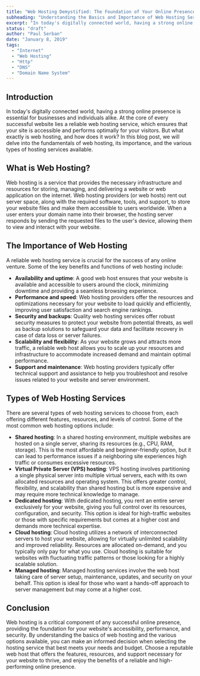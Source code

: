 ```yaml
---
title: "Web Hosting Demystified: The Foundation of Your Online Presence"
subheading: "Understanding the Basics and Importance of Web Hosting Services"
excerpt: "In today's digitally connected world, having a strong online presence is essential for businesses and individuals alike. At the core of every successful website lies a reliable web hosting service, which ensures that your site is accessible and performs optimally for your visitors. But what exactly is web hosting, and how does it work? In this blog post, we will delve into the fundamentals of web hosting, its importance, and the various types of hosting services available."
status: "draft"
author: "Paul Serban"
date: "January 8, 2019"
tags:
  - "Internet"
  - "Web Hosting"
  - "Http"
  - "DNS"
  - "Domain Name System"
---
```


## Introduction

In today's digitally connected world, having a strong online presence is essential for businesses and individuals alike. At the core of every successful website lies a reliable web hosting service, which ensures that your site is accessible and performs optimally for your visitors. But what exactly is web hosting, and how does it work? In this blog post, we will delve into the fundamentals of web hosting, its importance, and the various types of hosting services available.

## What is Web Hosting?

Web hosting is a service that provides the necessary infrastructure and resources for storing, managing, and delivering a website or web application on the internet. Web hosting providers (or web hosts) rent out server space, along with the required software, tools, and support, to store your website files and make them accessible to users worldwide. When a user enters your domain name into their browser, the hosting server responds by sending the requested files to the user's device, allowing them to view and interact with your website.

## The Importance of Web Hosting

A reliable web hosting service is crucial for the success of any online venture. Some of the key benefits and functions of web hosting include:

- **Availability and uptime**: A good web host ensures that your website is available and accessible to users around the clock, minimizing downtime and providing a seamless browsing experience.
- **Performance and speed**: Web hosting providers offer the resources and optimizations necessary for your website to load quickly and efficiently, improving user satisfaction and search engine rankings.
- **Security and backups**: Quality web hosting services offer robust security measures to protect your website from potential threats, as well as backup solutions to safeguard your data and facilitate recovery in case of data loss or server failures.
- **Scalability and flexibility**: As your website grows and attracts more traffic, a reliable web host allows you to scale up your resources and infrastructure to accommodate increased demand and maintain optimal performance.
- **Support and maintenance**: Web hosting providers typically offer technical support and assistance to help you troubleshoot and resolve issues related to your website and server environment.

## Types of Web Hosting Services

There are several types of web hosting services to choose from, each offering different features, resources, and levels of control. Some of the most common web hosting options include:

- **Shared hosting**: In a shared hosting environment, multiple websites are hosted on a single server, sharing its resources (e.g., CPU, RAM, storage). This is the most affordable and beginner-friendly option, but it can lead to performance issues if a neighboring site experiences high traffic or consumes excessive resources.
- **Virtual Private Server (VPS) hosting**: VPS hosting involves partitioning a single physical server into multiple virtual servers, each with its own allocated resources and operating system. This offers greater control, flexibility, and scalability than shared hosting but is more expensive and may require more technical knowledge to manage.
- **Dedicated hosting**: With dedicated hosting, you rent an entire server exclusively for your website, giving you full control over its resources, configuration, and security. This option is ideal for high-traffic websites or those with specific requirements but comes at a higher cost and demands more technical expertise.
- **Cloud hosting**: Cloud hosting utilizes a network of interconnected servers to host your website, allowing for virtually unlimited scalability and improved reliability. Resources are allocated on-demand, and you typically only pay for what you use. Cloud hosting is suitable for websites with fluctuating traffic patterns or those looking for a highly scalable solution.
- **Managed hosting**: Managed hosting services involve the web host taking care of server setup, maintenance, updates, and security on your behalf. This option is ideal for those who want a hands-off approach to server management but may come at a higher cost.

## Conclusion

Web hosting is a critical component of any successful online presence, providing the foundation for your website's accessibility, performance, and security. By understanding the basics of web hosting and the various options available, you can make an informed decision when selecting the hosting service that best meets your needs and budget. Choose a reputable web host that offers the features, resources, and support necessary for your website to thrive, and enjoy the benefits of a reliable and high-performing online presence.

